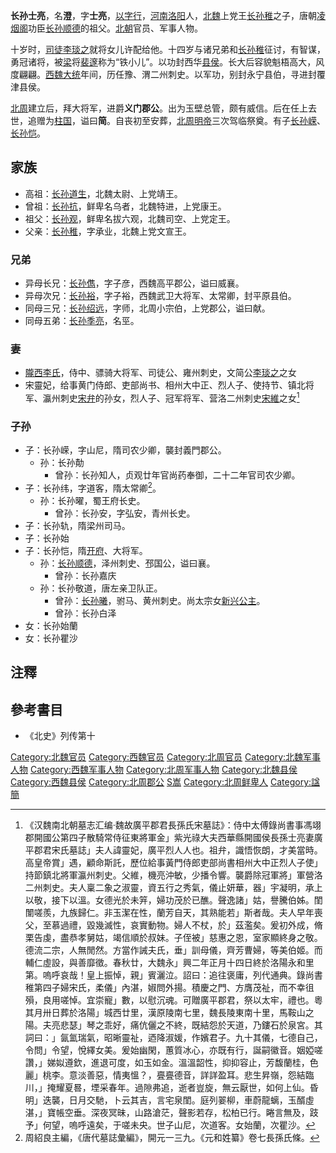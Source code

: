 '''长孙士亮'''，名'''澄'''，字'''士亮'''，[[以字行|以字行]]，[[河南|河南]][[洛阳|洛阳]]人，[[北魏|北魏]]上党王[[长孙稚|长孙稚]]之子，唐朝[[凌烟阁|凌烟阁]]功臣[[长孙顺德|长孙顺德]]的祖父。[[北朝|北朝]]官员、军事人物。

十岁时，[[司徒|司徒]][[李琰之|李琰之]]就将女儿许配给他。十四岁与诸兄弟和[[长孙稚|长孙稚]]征讨，有智谋，勇冠诸将，被[[梁_(南朝)|梁]]将[[裴邃|裴邃]]称为“铁小儿”。以功封西华[[县侯|县侯]]。长大后容貌魁梧高大，风度翩翩。[[西魏|西魏]][[大统_(西魏)|大统]]年间，历任豫、渭二州刺史。以军功，别封永宁县伯，寻进封覆津县侯。

[[北周|北周]]建立后，拜大将军，进爵'''义门郡公'''。出为玉壁总管，颇有威信。后在任上去世，追赠为[[柱国|柱国]]，谥曰'''简'''。自丧初至安葬，[[北周明帝|北周明帝]]三次驾临祭奠。有子[[长孙嵘|长孙嵘]]、[[长孙恺|长孙恺]]。

==家族==
{{main|河南长孙氏世系图}}

* 高祖：[[长孙道生|长孙道生]]，北魏太尉、上党靖王。
* 曾祖：[[长孙抗|长孙抗]]，鲜卑名乌者，北魏特进，上党康王。
* 祖父：[[长孙观|长孙观]]，鲜卑名拔六观，北魏司空、上党定王。
* 父亲：[[长孙稚|长孙稚]]，字承业，北魏上党文宣王。
===兄弟===
* 异母长兄：[[长孙儁|长孙儁]]，字子彦，西魏高平郡公，谥曰威襄。
* 异母次兄：[[长孙裕|长孙裕]]，字子裕，西魏武卫大将军、太常卿，封平原县伯。
* 同母三兄：[[长孙绍远|长孙绍远]]，字师，北周小宗伯，上党郡公，谥曰献。
* 同母五弟：[[长孙季亮|长孙季亮]]，名巠。
===妻===
* [[隴西李氏|隴西李氏]]，侍中、骠骑大将军、司徒公、雍州刺史，文简公[[李琰之|李琰之]]之女
* 宋靈妃，给事黄门侍郎、吏部尚书、相州大中正、烈人子、使持节、镇北将军、瀛州刺史[[宋弁|宋弁]]的孙女，烈人子、冠军将军、营洛二州刺史[[宋維|宋維]]之女<ref>《汉魏南北朝墓志汇编·魏故廣平郡君長孫氏宋墓誌》：侍中太傅錄尚書事馮翊郡開國公第四子散騎常侍征東將軍金」紫光祿大夫西華縣開國侯長孫士亮妻廣平郡君宋氏墓誌」夫人諱靈妃，廣平烈人人也。祖弁，識悟恢朗，才美當時。高皇帝賞」遇，顧命斯託，歷位給事黃門侍郎吏部尚書相州大中正烈人子使」持節鎮北將軍瀛州刺史。父維，機亮沖敏，少播令響。襲爵除冠軍將」軍營洛二州刺史。夫人稟二象之淑靈，資五行之秀氣，儀止妍華，器」宇凝明，承上以敬，接下以溫。女德光於未笄，婦功茂於已醮。聲逸諸」姑，譽騰伯姊。閨闈嗟羨，九族歸仁。非玉潔在性，蘭芳自天，其熟能若」斯者哉。夫人早年喪父，至慕過禮，毀幾滅性，哀實動物。婦人不杖，於」茲濫矣。爰初外成，脩栗告虔，盡恭孝舅姑，竭信順於叔妹。子侄被」慈惠之恩，室家顯終身之敬。德流二宗，人無閒然。方當作誡夫氏，垂」訓母儀，齊芳曹婦，等美伯姬。而輔仁虛設，與善靡徵。春秋廿，大魏永」興二年正月十四日終於洛陽永和里第。嗚呼哀哉！皇上振悼，親」賓灑泣。詔曰：追往褒庸，列代通典。錄尚書稚第四子婦宋氏，柔儀」內湛，婌問外揚。積慶之門、方膺茂祉，而不幸徂殞，良用嗟悼。宜崇寵」數，以慰沉魂。可贈廣平郡君，祭以太牢，禮也。粵其月卅日葬於洛陽」城西廿里，漢原陵南七里，魏長陵東南十里，馬鞍山之陽。夫亮悲瑟」琴之乖好，痛伉儷之不終，既結怨於天道，乃鏤石於泉宮。其詞曰：」氤氳瑞氣，昭晰靈祉，迺降淑媛，作嬪君子。九十其儀，七德自己，令問」令望，悅繹女美。爰始幽閑，蕙質冰心，亦既有行，誕嗣徽音。姻婭嗟讚，」娣姒遵欽，進退可度，如玉如金。溫溫韶性，抑抑容止，芳馥蘭桂，色麗」桃李。意淡善惡，情夷慍？，亹亹德音，詳詳盈耳。悲生昇嶺，怨結臨川，」掩耀夏晷，堙采春年。過隙弗追，逝者豈旋，無云厭世，如何上仙。昏明」迭襲，日月交馳，卜云其吉，言宅泉閨。庭列翣柳，車蔚龍螭，玉醑虛湛，」寶帳空垂。深夜冥昧，山路滄茫，聲影若存，松柏已行。睠言無及，跂予」何望，嗚呼遠矣，于嗟未央。世子山尼，次道客。女始蘭，次瞿沙。</ref>

=== 子孙 ===
* 子：长孙嵘，字山尼，隋司农少卿，襲封義門郡公。
** 孙：长孙勣
*** 曾孙：长孙知人，贞观廿年官尚药奉御，二十二年官司农少卿。
* 子：长孙纬，字道客，隋太常卿<ref>周紹良主編，《唐代墓誌彙編》，開元一三九。《元和姓纂》卷七長孫氏條。</ref>。
** 孙：长孙曜，蜀王府长史。
*** 曾孙：长孙安，字弘安，青州长史。
* 子：长孙轨，隋梁州司马。
* 子：长孙始
* 子：长孙恺，隋[[开府|开府]]、大将军。
** 孙：[[长孙顺德|长孙顺德]]，泽州刺史、邳国公，谥曰襄。
*** 曾孙：长孙嘉庆
** 孙：长孙敬道，唐左亲卫队正。
*** 曾孙：[[长孙曦|长孙曦]]，驸马、黄州刺史。尚太宗女[[新兴公主|新兴公主]]。
*** 曾孙：长孙白泽
* 女：长孙始蘭
* 女：长孙瞿沙

==注釋==
{{reflist}}

==參考書目==
*《北史》列传第十
<references/>

[[Category:北魏官员|Category:北魏官员]]
[[Category:西魏官员|Category:西魏官员]]
[[Category:北周官员|Category:北周官员]]
[[Category:北魏军事人物|Category:北魏军事人物]]
[[Category:西魏军事人物|Category:西魏军事人物]]
[[Category:北周军事人物|Category:北周军事人物]]
[[Category:北魏县侯|Category:北魏县侯]]
[[Category:西魏县侯|Category:西魏县侯]]
[[Category:北周郡公|Category:北周郡公]]
[[Category:河南长孙氏|S嵩]]
[[Category:北周鲜卑人|Category:北周鲜卑人]]
[[Category:諡簡|Category:諡簡]]